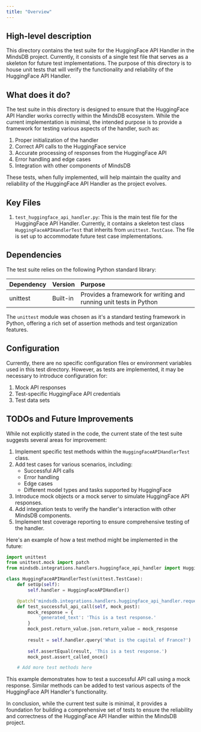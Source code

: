 ```yaml
---
title: "Overview"
---
```


## High-level description
This directory contains the test suite for the HuggingFace API Handler in the MindsDB project. Currently, it consists of a single test file that serves as a skeleton for future test implementations. The purpose of this directory is to house unit tests that will verify the functionality and reliability of the HuggingFace API Handler.

## What does it do?
The test suite in this directory is designed to ensure that the HuggingFace API Handler works correctly within the MindsDB ecosystem. While the current implementation is minimal, the intended purpose is to provide a framework for testing various aspects of the handler, such as:

1. Proper initialization of the handler
2. Correct API calls to the HuggingFace service
3. Accurate processing of responses from the HuggingFace API
4. Error handling and edge cases
5. Integration with other components of MindsDB

These tests, when fully implemented, will help maintain the quality and reliability of the HuggingFace API Handler as the project evolves.

## Key Files
1. `test_huggingface_api_handler.py`: This is the main test file for the HuggingFace API Handler. Currently, it contains a skeleton test class `HuggingFaceAPIHandlerTest` that inherits from `unittest.TestCase`. The file is set up to accommodate future test case implementations.

## Dependencies
The test suite relies on the following Python standard library:

| Dependency | Version | Purpose |
|:-----------|:--------|:--------|
| unittest   | Built-in | Provides a framework for writing and running unit tests in Python |

The `unittest` module was chosen as it's a standard testing framework in Python, offering a rich set of assertion methods and test organization features.

## Configuration
Currently, there are no specific configuration files or environment variables used in this test directory. However, as tests are implemented, it may be necessary to introduce configuration for:

1. Mock API responses
2. Test-specific HuggingFace API credentials
3. Test data sets

## TODOs and Future Improvements
While not explicitly stated in the code, the current state of the test suite suggests several areas for improvement:

1. Implement specific test methods within the `HuggingFaceAPIHandlerTest` class.
2. Add test cases for various scenarios, including:
   - Successful API calls
   - Error handling
   - Edge cases
   - Different model types and tasks supported by HuggingFace
3. Introduce mock objects or a mock server to simulate HuggingFace API responses.
4. Add integration tests to verify the handler's interaction with other MindsDB components.
5. Implement test coverage reporting to ensure comprehensive testing of the handler.

Here's an example of how a test method might be implemented in the future:

```python
import unittest
from unittest.mock import patch
from mindsdb.integrations.handlers.huggingface_api_handler import HuggingFaceAPIHandler

class HuggingFaceAPIHandlerTest(unittest.TestCase):
    def setUp(self):
        self.handler = HuggingFaceAPIHandler()

    @patch('mindsdb.integrations.handlers.huggingface_api_handler.requests.post')
    def test_successful_api_call(self, mock_post):
        mock_response = {
            'generated_text': 'This is a test response.'
        }
        mock_post.return_value.json.return_value = mock_response
        
        result = self.handler.query('What is the capital of France?')
        
        self.assertEqual(result, 'This is a test response.')
        mock_post.assert_called_once()

    # Add more test methods here
```

This example demonstrates how to test a successful API call using a mock response. Similar methods can be added to test various aspects of the HuggingFace API Handler's functionality.

In conclusion, while the current test suite is minimal, it provides a foundation for building a comprehensive set of tests to ensure the reliability and correctness of the HuggingFace API Handler within the MindsDB project.